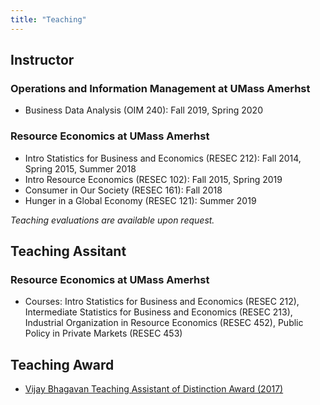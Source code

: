 ```yaml
---
title: "Teaching"
---
```


## Instructor 
### Operations and Information Management at UMass Amerhst
- Business Data Analysis (OIM 240): Fall 2019, Spring 2020

### Resource Economics at UMass Amerhst
- Intro Statistics for Business and Economics (RESEC 212): Fall 2014, Spring 2015, Summer 2018
- Intro Resource Economics (RESEC 102): Fall 2015, Spring 2019
-  Consumer in Our Society (RESEC 161): Fall 2018
- Hunger in a Global Economy (RESEC 121): Summer 2019


*Teaching evaluations are available upon request.*

## Teaching Assitant 
### Resource Economics at UMass Amerhst
- Courses: Intro Statistics for Business and Economics (RESEC 212), Intermediate Statistics for Business and Economics (RESEC 213),
Industrial Organization in Resource Economics (RESEC 452), Public Policy in Private Markets (RESEC 453)

## Teaching Award
- [Vijay Bhagavan Teaching Assistant of Distinction Award (2017)](https://www.umass.edu/resec/news/jung-hwan-koh-kelly-hellman-and-irene-mussio-win-vijay-bhagavan-and-carolyn-harper-graduate)

